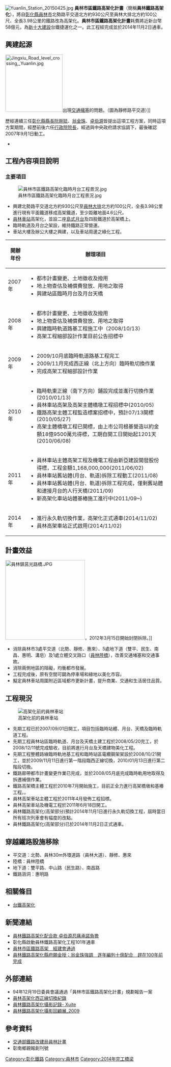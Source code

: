 [[File:Yuanlin_Station_20150425.jpg|thumb]]
'''員林市區鐵路高架化計畫'''（簡稱'''員林鐵路高架化'''），將自[[彰化縣|彰化縣]][[員林市|員林市]]北勢路平交道北方約930公尺至員林大排北方約100公尺、全長3.98公里的鐵路改為高架化。'''員林市區鐵路高架化計畫'''耗費將近新台幣58億元，為[[新十大建設|新十大建設]]台鐵捷運化之一。此工程經完成並於2014年11月2日通車。

== 興建起源 ==
[[File:Jingxiu_Road_level_crossing,_Yuanlin.jpg|180px]]出現[[交通擁塞|交通擁塞]]的問題。（圖為靜修路平交道）]]

歷經連續三任[[彰化縣縣長|彰化縣縣長]][[阮剛猛|阮剛猛]]、[[翁金珠|翁金珠]]、[[卓伯源|卓伯源]]皆提出這項工程方案，同時這項方案期間，經歷前後六任[[行政院院長|行政院院長]]，經過與中央政府請求協調下，最後確認2007年9月1日動工。

*

== 工程內容項目說明 ==
=== 主要項目 ===
[[File:員林市區鐵路高架化臨時月台工程景況.jpg|thumb]]

*興建北勢路平交道北方約930公尺至[[員林大排|員林大排]]北方約100公尺，全長3.98公里進行現有平面鐵道移成高架鐵道，至少距離地面4.6公尺。
*[[員林車站|員林車站]]高架化，並設二座[[島式月台|島式月台]]及四股鐵道於高架橋上。
*臨時軌道及月台之架設，維持鐵路正常營運。
*車站大樓及辦公大樓之興建，以及車站周邊之綠化工程。

{| class="wikitable"
|-
! 開辦年份!! 辦理項目
|-
| 2007年 || 

*都市計畫變更、土地徵收及撥用
*地上物查估及補償費發放、用地之取得
*興建站區臨時月台及月台天橋

|-
| 2008年 || 

*都市計畫變更、土地徵收及撥用
*地上物查估及補償費發放、用地之取得
*興建臨時軌道路基工程施工中（2008/10/13）
*高架工程細部設計作業目前公告招標中

|-
| 2009年 || 

*2009/10月底臨時軌道路基工程完工
*2009/11月完成西正線（北上方向）臨時軌切換作業
*完成高架工程細部設計作業

|-
| 2010年 || 

*臨時軌東正線（南下方向）鋪設完成並進行切換作業(2010/01/13)
*員林車站高架及高架主體橋墩工程招標中(2010/05)
*鐵路高架主體工程監造標案招標中，預計07/13開標(2010/05/27)
*高架主體橋墩工程已開標，由上市公司根基營造以約金額18億9500萬元得標，工期自開工日開始起1201天(2010/06/08)

|-
| 2011年 || 

*員林車站主體高架工程及機電工程由新亞建設開發股份得標，工程金額1,168,000,000(2011/06/02)
*員林車站舊站體(月台、軌道)拆除工程動工(2011/08)
*員林車站舊站體(月台、軌道)拆除工程完成，僅剩舊站體和連接月台的人行天橋(2011/09)
*新高架化車站站體基樁施工進行中(2011/09~)
|-
| 2014年 || 

*進行永久軌切換作業，高架化正式通車(2014/11/02)
*員林高架車站正式啟用(2014/11/02)
|}

== 計畫效益 ==
[[File:員林鎮莒光路橋.JPG|250px]]，2012年3月15日開始封閉拆除。]]

*消除員林市3處平交道（北勢、靜修、惠來）、5處地下道（雙平、民生、南昌、惠明、溝皂）及1處立體交叉路口（[[員林陸橋|員林陸橋]]），改善交通堵塞和交通事故。
*消除兩側地區的阻礙，均衡都市發展。
*工程完成後，原有空間可闢為停車場和綠地以美化市容。
*擬定員林車站周圍附近區域都市更新計畫，提升商業、交通和生活居住品質。

== 工程現況 ==
[[File:TRA_YuanLin_Station.jpg|高架化前的員林車站]]
*先期工程已於2007/09/01日開工，項目包括臨時站體、月台、天橋及臨時軌道工程。
*先期工程員林站區臨時軌道、月台及天橋土建工程於2008/05/20完工，於2008/12/11號完成驗收，目前將進行月台及天橋建物美化工程。
*先期工程整體路線臨時軌地基工程和臨時站區電纜鋼架架設於2008/10/21開工，並於2009/11月11日進行第一階段臨西正線切換，2010/01月13日進行第二階段切換。
*鐵路廊帶都市計畫變更作業已完成，並於2008/05月底完成臨時軌用地取得及拆遷補償作業。
*鐵路高架橋主體工程於2010年7月開始施工，目前正全力進行高架橋墩和基樁工程。。
*員林高架車站主體工程於2011年4月發佈工程招標。
*員林高架車站及機電工程於2011年6月18日開工。
*員林鐵路高架化(高架部分)預計2014年11月1日進行永久軌切換工程，屆時當日所有班次列車會有幅度的改點。
*員林鐵路高架化(高架部分)已於2014年11月2日正式通車。

== 穿越鐵路設施移除 ==

* 平交道：北勢、員林30m外環道路（員林大道）、靜修、惠來
* 陸橋：員林陸橋
* 地下道：雙平路、中山路（民生路）、南昌路
* 鐵路涵洞：惠明路

== 相關條目 ==
*[[台鐵高架化|台鐵高架化]]

== 新聞連結 ==
*[http://www.epochtimes.com/b5/6/1/3/n1176400.htm 員林鐵路高架化配合款 卓伯源忍痛承諾負擔]{{Wayback|url=http://www.epochtimes.com/b5/6/1/3/n1176400.htm |date=20160514043034 }}
*彰化縣啟動員林鐵路高架化工程101年通車
*[https://web.archive.org/web/20070928223517/http://210.69.172.5/ct.asp?xItem=129076&ctNode=1066 員林市區鐵路高架　經建會通過]
*[https://web.archive.org/web/20070927021419/http://www.iot.gov.tw/ct.asp?xItem=116065&ctNode=1066 員林鐵路高架化縣府願金授；翁金珠強調　逐年編列十億配合　趕在100年前完成]

== 外部連結 ==
*94年12月19日委員會議通過「員林市區鐵路高架化計畫」規劃報告一案
*[http://blog.yam.com/eriika/article/25342924 員林高架化西正線切換紀錄]{{Dead link}}
*[http://blog.xuite.net/papago2009/741103/30307147 員林鐵路高架化攝影記錄- Xuite]{{Wayback|url=http://blog.xuite.net/papago2009/741103/30307147 |date=20160304211222 }}
*[http://photo.xuite.net/papago2009/4219844 員林鐵路高架化攝影回顧展_2009]{{Wayback|url=http://photo.xuite.net/papago2009/4219844 |date=20140714230146 }}

== 參考資料 ==
*[http://www.rrb.gov.tw/04100.aspx?id=6&lan=ch 交通部鐵路改建局員林計畫]{{Wayback|url=http://www.rrb.gov.tw/04100.aspx?id=6&lan=ch |date=20190503005140 }}
*彰南鄉親報創刊號

{{台鐵捷運化}}
[[Category:彰化鐵路|Category:彰化鐵路]]
[[Category:員林市|Category:員林市]]
[[Category:2014年完工橋梁|Category:2014年完工橋梁]]